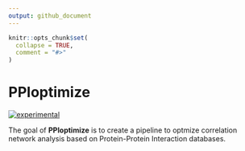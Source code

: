 ```yaml
---
output: github_document
---
```


<!-- README.md is generated from README.Rmd. Please edit that file -->

```r
knitr::opts_chunk$set(
  collapse = TRUE,
  comment = "#>"
)
```

# PPIoptimize

<!-- badges: start -->
[![experimental](http://badges.github.io/stability-badges/dist/experimental.svg)](http://github.com/badges/stability-badges)
<!-- badges: end -->

The goal of **PPIoptimize** is to create a pipeline to optmize correlation network analysis based on Protein-Protein Interaction databases.

